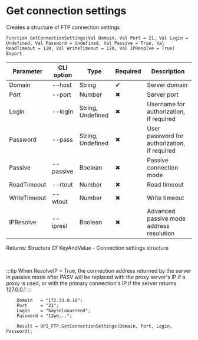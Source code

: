 ﻿---
sidebar_position: 6
description: Get connection settings and other functions to work with FTP in the Open Integration Package, a free open-source integration library for 1C:Enterprise 8, OneScript and CLI
keywords: [1C, 1С, 1С:Enterprise, 1С:Enterprise 8.3, API, Integration, Services, Exchange, OneScript, CLI, FTP]
---


# Get connection settings
 Creates a structure of FTP connection settings



`Function GetConnectionSettings(Val Domain, Val Port = 21, Val Login = Undefined, Val Password = Undefined, Val Passive = True, Val ReadTimeout = 120, Val WriteTimeout = 120, Val IPResolve = True) Export`

  | Parameter | CLI option | Type | Required | Description |
  |-|-|-|-|-|
  | Domain | --host | String | &#x2714; | Server domain |
  | Port | --port | Number | &#x2716; | Server port |
  | Login | --login | String, Undefined | &#x2716; | Username for authorization, if required |
  | Password | --pass | String, Undefined | &#x2716; | User password for authorization, if required |
  | Passive | --passive | Boolean | &#x2716; | Passive connection mode |
  | ReadTimeout | --rtout | Number | &#x2716; | Read timeout |
  | WriteTimeout | --wtout | Number | &#x2716; | Write timeout |
  | IPResolve | --ipresl | Boolean | &#x2716; | Advanced passive mode address resolution |

  
  Returns:  Structure Of KeyAndValue - Connection settings structure

<br/>

:::tip
When ResolveIP = True, the connection address returned by the server in passive mode after PASV will be replaced with the proxy server's IP if a proxy is used, or with the primary connection's IP if the server returns 127.0.0.1
:::
<br/>



```bsl title="1C:Enterprise/OneScript code example"
    Domain   = "172.33.0.10";
    Port     = "21";
    Login    = "bayselonarrend";
    Password = "12we...";

    Result = OPI_FTP.GetConnectionSettings(Domain, Port, Login, Password);
```
 




